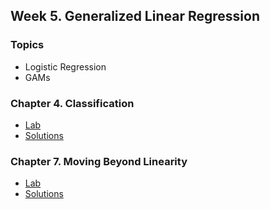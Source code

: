 ## Week 5. Generalized Linear Regression

### Topics
- Logistic Regression
- GAMs

### Chapter 4. Classification

- [Lab](../ISLR/chapter4/lab.html)
- [Solutions](../ISLR/chapter4/solutions.html)


### Chapter 7. Moving Beyond Linearity

- [Lab](../ISLR/chapter7/lab.html)
- [Solutions](../ISLR/chapter7/solutions.html)

